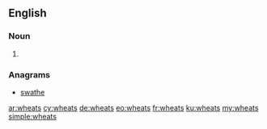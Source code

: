 ==English==

===Noun===
{{head|en|noun plural form}}

# {{plural of|wheat|lang=en}}

===Anagrams===
* [[swathe#English|swathe]]

[[ar:wheats]]
[[cy:wheats]]
[[de:wheats]]
[[eo:wheats]]
[[fr:wheats]]
[[ku:wheats]]
[[my:wheats]]
[[simple:wheats]]